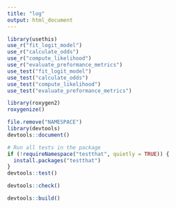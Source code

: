```yaml
---
title: "log"
output: html_document
---
```


```r
library(usethis)
use_r("fit_logit_model")
use_r("calculate_odds")
use_r("compute_likelihood")
use_r("evaluate_preformance_metrics")
use_test("fit_logit_model")
use_test("calculate_odds")
use_test("compute_likelihood")
use_test("evaluate_preformance_metrics")
```
```r
library(roxygen2)
roxygenize()
```
```r
file.remove("NAMESPACE")
library(devtools)
devtools::document()
```
```r
# Run all tests in the package
if (!requireNamespace("testthat", quietly = TRUE)) {
  install.packages("testthat")
}
devtools::test()
```
```r
devtools::check()
```
```r
devtools::build()

```


